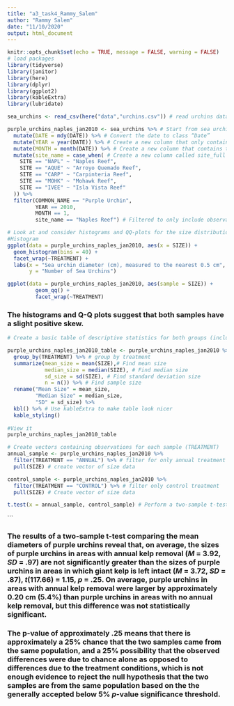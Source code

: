 ```yaml
---
title: "a3_task4_Rammy_Salem"
author: "Rammy Salem"
date: "11/10/2020"
output: html_document
---
```


```r
knitr::opts_chunk$set(echo = TRUE, message = FALSE, warning = FALSE)
# load packages
library(tidyverse)
library(janitor)
library(here)
library(dplyr)
library(ggplot2)
library(kableExtra)
library(lubridate)
```

```r
sea_urchins <- read_csv(here("data","urchins.csv")) # read urchins data
```

```r
purple_urchins_naples_jan2010 <- sea_urchins %>% # Start from sea urchins data
  mutate(DATE = mdy(DATE)) %>% # Convert the date to class “Date”
  mutate(YEAR = year(DATE)) %>% # Create a new column that only contains the year
  mutate(MONTH = month(DATE)) %>% # Create a new column that contains the month
  mutate(site_name = case_when( # Create a new column called site_full that contains the full name for each of the five sites
    SITE == "NAPL" ~ "Naples Reef",
    SITE == "AQUE" ~ "Arroyo Quemado Reef",
    SITE == "CARP" ~ "Carpinteria Reef",
    SITE == "MOHK" ~ "Mohawk Reef",
    SITE == "IVEE" ~ "Isla Vista Reef"
  )) %>%
  filter(COMMON_NAME == "Purple Urchin", 
         YEAR == 2010, 
         MONTH == 1, 
         site_name == "Naples Reef") # Filtered to only include observations for purple urchins
```

```r
# Look at and consider histograms and QQ-plots for the size distribution for each of the treatments (Control and Annual) to assess normality. 
#Histogram
ggplot(data = purple_urchins_naples_jan2010, aes(x = SIZE)) +
  geom_histogram(bins = 40) +
  facet_wrap(~TREATMENT) +
  labs(x = "Sea urchin diameter (cm), measured to the nearest 0.5 cm",
       y = "Number of Sea Urchins")
```

```r
ggplot(data = purple_urchins_naples_jan2010, aes(sample = SIZE)) +
         geom_qq() + 
         facet_wrap(~TREATMENT)
```

### The histograms and Q-Q plots suggest that both samples have a slight positive skew. 

```r
# Create a basic table of descriptive statistics for both groups (including at least the mean, standard deviation, and sample size)

purple_urchins_naples_jan2010_table <- purple_urchins_naples_jan2010 %>% # Start from purple urchins data
  group_by(TREATMENT) %>% # group by treatment
  summarize(mean_size = mean(SIZE),# Find mean size
            median_size = median(SIZE), # Find median size
            sd_size = sd(SIZE), # Find standard deviation size
            n = n()) %>% # Find sample size
  rename("Mean Size" = mean_size,
         "Median Size" = median_size,
         "SD" = sd_size) %>% 
  kbl() %>% # Use kableExtra to make table look nicer
  kable_styling() 
  
#View it
purple_urchins_naples_jan2010_table
```


```r
# Create vectors containing observations for each sample (TREATMENT)
annual_sample <- purple_urchins_naples_jan2010 %>% 
  filter(TREATMENT == "ANNUAL") %>% # filter for only annual treatment
  pull(SIZE) # create vector of size data

control_sample <- purple_urchins_naples_jan2010 %>%
  filter(TREATMENT == "CONTROL") %>% # filter only control treatment
  pull(SIZE) # Create vector of size data

t.test(x = annual_sample, control_sample) # Perform a two-sample t-test to compare means between the two groups
```
```

### The results of a two-sample t-test comparing the mean diameters of purple urchins reveal that, on average, the sizes of purple urchins in areas with annual kelp removal (*M* = 3.92, *SD* = .97) are not significantly greater than the sizes of purple urchins in areas in which giant kelp is left intact (*M* = 3.72, *SD* = .87),  *t*(117.66) = 1.15, *p* = .25. On average, purple urchins in areas with annual kelp removal were larger by approximately 0.20 cm (5.4%) than purple urchins in areas with no annual kelp removal, but this difference was not statistically significant. 

### The p-value of approximately .25 means that there is approximately a 25% chance that the two samples came from the same population, and a 25% possibility that the observed differences were due to chance alone as opposed to differences due to the treatment conditions, which is not enough evidence to reject the null hypothesis that the two samples are from the same population based on the the generally accepted below 5% *p*-value significance threshold.

